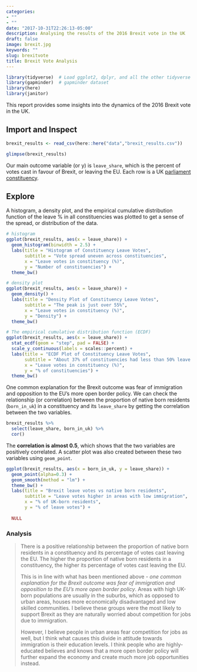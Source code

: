 ```yaml
---
categories:
- ""
- ""
date: "2017-10-31T22:26:13-05:00"
description: Analysing the results of the 2016 Brexit vote in the UK
draft: false
image: brexit.jpg
keywords: ""
slug: brexitvote
title: Brexit Vote Analysis 
---
```


```r
library(tidyverse)  # Load ggplot2, dplyr, and all the other tidyverse packages
library(gapminder)  # gapminder dataset
library(here)
library(janitor)
```

This report provides some insights into the dynamics of the 2016 Brexit vote in the UK.

## Import and Inspect 

```r
brexit_results <- read_csv(here::here("data","brexit_results.csv"))

glimpse(brexit_results)
```

Our main outcome variable (or y) is `leave_share`, which is the percent of votes cast in favour of Brexit, or leaving the EU. Each row is a UK [parliament constituency](https://en.wikipedia.org/wiki/United_Kingdom_Parliament_constituencies).

## Explore

A histogram, a density plot, and the empirical cumulative distribution function of the leave % in all constituencies was plotted to get a sense of the spread, or distribution of the data.

```r

# histogram
ggplot(brexit_results, aes(x = leave_share)) +
  geom_histogram(binwidth = 2.5) + 
  labs(title = "Histogram of Constituency Leave Votes",
       subtitle = "Vote spread uneven across constituencies",
       x = "Leave votes in constituency (%)",
       y = "Number of constituencies") + 
  theme_bw()

# density plot
ggplot(brexit_results, aes(x = leave_share)) +
  geom_density() +
  labs(title = "Density Plot of Constituency Leave Votes",
       subtitle = "The peak is just over 55%", 
       x = "Leave votes in constituency (%)", 
       y = "Density") +
  theme_bw()

# The empirical cumulative distribution function (ECDF) 
ggplot(brexit_results, aes(x = leave_share)) +
  stat_ecdf(geom = "step", pad = FALSE) +
  scale_y_continuous(labels = scales::percent) +
  labs(title = "ECDF Plot of Constituency Leave Votes",
       subtitle = "About 37% of constituencies had less than 50% leave votes",
       x = "Leave votes in constituency (%)",
       y = "% of constituencies") +
  theme_bw()


```

One common explanation for the Brexit outcome was fear of immigration and opposition to the EU's more open border policy. We can check the relationship (or correlation) between the proportion of native born residents (`born_in_uk`) in a constituency and its `leave_share` by getting the correlation between the two variables.

```r
brexit_results %>% 
  select(leave_share, born_in_uk) %>% 
  cor() 
```

The **correlation is almost 0.5**, which shows that the two variables are positively correlated. A scatter plot was also created between these two variables using `geom_point`.

```r
ggplot(brexit_results, aes(x = born_in_uk, y = leave_share)) +
  geom_point(alpha=0.3) +
  geom_smooth(method = "lm") + 
  theme_bw() +
  labs(title = "Brexit leave votes vs native born residents",
       subtitle = "Leave votes higher in areas with low immigration",
       x = "% of UK-born residents",
       y = "% of leave votes") +
  
  NULL
```

### Analysis

> There is a positive relationship between the proportion of native born residents in a constituency and its percentage of votes cast leaving the EU. The higher the proportion of native born residents in a constituency, the higher its percentage of votes cast leaving the EU.
>
> This is in line with what has been mentioned above - *one common explanation for the Brexit outcome was fear of immigration and opposition to the EU's more open border policy*. Areas with high UK-born populations are usually in the suburbs, which as opposed to urban areas, houses more economically disadvantaged and low skilled communities. I believe these groups were the most likely to support Brexit as they are naturally worried about competition for jobs due to immigration.
>
> However, I believe people in urban areas fear competition for jobs as well, but I think what causes this divide in attitude towards immigration is their education levels. I think people who are highly-educated believes and knows that a more open border policy will further expand the economy and create much more job opportunities instead.
